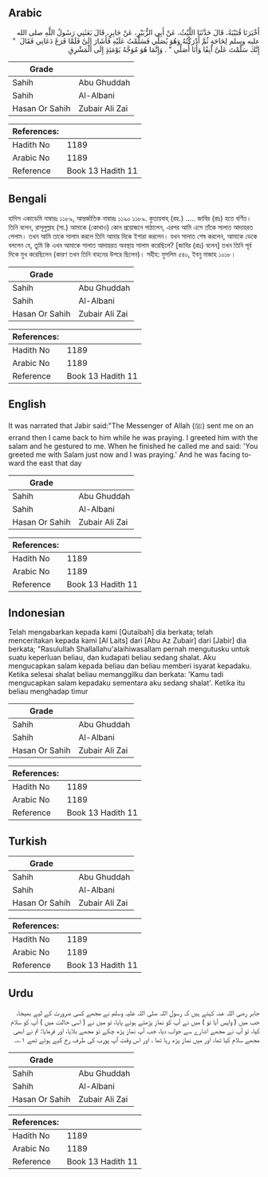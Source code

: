 ## Arabic


<div dir="rtl" lang="ar" style={{fontSize:'larger',backgroundColor:'#f8f9fa',padding:20}}>
أَخْبَرَنَا قُتَيْبَةُ، قَالَ حَدَّثَنَا اللَّيْثُ، عَنْ أَبِي الزُّبَيْرِ، عَنْ جَابِرٍ، قَالَ بَعَثَنِي رَسُولُ اللَّهِ صلى الله عليه وسلم لِحَاجَةٍ ثُمَّ أَدْرَكْتُهُ وَهُوَ يُصَلِّي فَسَلَّمْتُ عَلَيْهِ فَأَشَارَ إِلَىَّ فَلَمَّا فَرَغَ دَعَانِي فَقَالَ ‏ "‏ إِنَّكَ سَلَّمْتَ عَلَىَّ آنِفًا وَأَنَا أُصَلِّي ‏"‏ ‏.‏ وَإِنَّمَا هُوَ مُوَجَّهٌ يَوْمَئِذٍ إِلَى الْمَشْرِقِ
</div>
<div style={{backgroundColor:'#f8f9fa',padding:20, marginBottom: 10}}><table> <thead> <tr> <th>Grade</th> <th></th> </tr> </thead> <tbody> <tr><td>Sahih</td><td>Abu Ghuddah</td></tr><tr><td>Sahih</td><td>Al-Albani</td></tr><tr><td>Hasan Or Sahih</td><td>Zubair Ali Zai</td></tr></tbody></table><table> <thead> <tr> <th>References:</th> <th></th> </tr> </thead> <tbody><tr><td>Hadith No</td><td>1189</td></tr><tr><td>Arabic No</td><td>1189</td></tr><tr><td>Reference</td><td>Book 13 Hadith 11</td></tr></tbody></table></div>

## Bengali


<div dir="ltr" lang="bn" style={{fontSize:'larger',backgroundColor:'#f8f9fa',padding:20}}>
হাদিস একাডেমি নাম্বারঃ ১১৮৯, আন্তর্জাতিক নাম্বারঃ ১১৯০ ১১৮৯. কুতায়বাহ্ (রহ.) ..... জাবির (রাঃ) হতে বর্ণিত। তিনি বলেন, রাসূলুল্লাহ (সা.) আমাকে (কোথাও) কোন প্রয়োজনে পাঠালেন, এরপর আমি এসে তাঁকে সালাত আদায়রত পেলাম। তখন আমি তাকে সালাম করলে তিনি আমার দিকে ইশারা করলেন। যখন সালাত শেষ করলেন, আমাকে ডেকে বললেন যে, তুমি কি এখন আমাকে সালাত আদায়রত অবস্থায় সালাম করেছিলে? [জাবির (রাঃ) বলেন] তখন তিনি পূর্ব দিকে মুখ করেছিলেন (কারণ তখন তিনি বাহনের উপরে ছিলেন)। সহীহ: মুসলিম ৫৪০, ইবনু মাজাহ ১০১৮।
</div>
<div style={{backgroundColor:'#f8f9fa',padding:20, marginBottom: 10}}><table> <thead> <tr> <th>Grade</th> <th></th> </tr> </thead> <tbody> <tr><td>Sahih</td><td>Abu Ghuddah</td></tr><tr><td>Sahih</td><td>Al-Albani</td></tr><tr><td>Hasan Or Sahih</td><td>Zubair Ali Zai</td></tr></tbody></table><table> <thead> <tr> <th>References:</th> <th></th> </tr> </thead> <tbody><tr><td>Hadith No</td><td>1189</td></tr><tr><td>Arabic No</td><td>1189</td></tr><tr><td>Reference</td><td>Book 13 Hadith 11</td></tr></tbody></table></div>

## English


<div dir="ltr" lang="en" style={{fontSize:'larger',backgroundColor:'#f8f9fa',padding:20}}>
It was narrated that Jabir said:"The Messenger of Allah (ﷺ) sent me on an errand then I came back to him while he was praying. I greeted him with the salam and he gestured to me. When he finished he called me and said: 'You greeted me with Salam just now and I was praying.' And he was facing toward the east that day
</div>
<div style={{backgroundColor:'#f8f9fa',padding:20, marginBottom: 10}}><table> <thead> <tr> <th>Grade</th> <th></th> </tr> </thead> <tbody> <tr><td>Sahih</td><td>Abu Ghuddah</td></tr><tr><td>Sahih</td><td>Al-Albani</td></tr><tr><td>Hasan Or Sahih</td><td>Zubair Ali Zai</td></tr></tbody></table><table> <thead> <tr> <th>References:</th> <th></th> </tr> </thead> <tbody><tr><td>Hadith No</td><td>1189</td></tr><tr><td>Arabic No</td><td>1189</td></tr><tr><td>Reference</td><td>Book 13 Hadith 11</td></tr></tbody></table></div>

## Indonesian


<div dir="ltr" lang="id" style={{fontSize:'larger',backgroundColor:'#f8f9fa',padding:20}}>
Telah mengabarkan kepada kami [Qutaibah] dia berkata; telah menceritakan kepada kami [Al Laits] dari [Abu Az Zubair] dari [Jabir] dia berkata; "Rasulullah Shallallahu'alaihiwasallam pernah mengutusku untuk suatu keperluan beliau, dan kudapati beliau sedang shalat. Aku mengucapkan salam kepada beliau dan beliau memberi isyarat kepadaku. Ketika selesai shalat beliau memanggilku dan berkata: 'Kamu tadi mengucapkan salam kepadaku sementara aku sedang shalat'. Ketika itu beliau menghadap timur
</div>
<div style={{backgroundColor:'#f8f9fa',padding:20, marginBottom: 10}}><table> <thead> <tr> <th>Grade</th> <th></th> </tr> </thead> <tbody> <tr><td>Sahih</td><td>Abu Ghuddah</td></tr><tr><td>Sahih</td><td>Al-Albani</td></tr><tr><td>Hasan Or Sahih</td><td>Zubair Ali Zai</td></tr></tbody></table><table> <thead> <tr> <th>References:</th> <th></th> </tr> </thead> <tbody><tr><td>Hadith No</td><td>1189</td></tr><tr><td>Arabic No</td><td>1189</td></tr><tr><td>Reference</td><td>Book 13 Hadith 11</td></tr></tbody></table></div>

## Turkish


<div dir="ltr" lang="tr" style={{fontSize:'larger',backgroundColor:'#f8f9fa',padding:20}}>

</div>
<div style={{backgroundColor:'#f8f9fa',padding:20, marginBottom: 10}}><table> <thead> <tr> <th>Grade</th> <th></th> </tr> </thead> <tbody> <tr><td>Sahih</td><td>Abu Ghuddah</td></tr><tr><td>Sahih</td><td>Al-Albani</td></tr><tr><td>Hasan Or Sahih</td><td>Zubair Ali Zai</td></tr></tbody></table><table> <thead> <tr> <th>References:</th> <th></th> </tr> </thead> <tbody><tr><td>Hadith No</td><td>1189</td></tr><tr><td>Arabic No</td><td>1189</td></tr><tr><td>Reference</td><td>Book 13 Hadith 11</td></tr></tbody></table></div>

## Urdu


<div dir="rtl" lang="ur" style={{fontSize:'larger',backgroundColor:'#f8f9fa',padding:20}}>
جابر رضی اللہ عنہ کہتے ہیں کہ رسول اللہ صلی اللہ علیہ وسلم نے مجھے کسی ضرورت کے لیے بھیجا، جب میں ( واپس آیا تو ) میں نے آپ کو نماز پڑھتے ہوئے پایا، تو میں نے ( اسی حالت میں ) آپ کو سلام کیا، تو آپ نے مجھے اشارے سے جواب دیا، جب آپ نماز پڑھ چکے تو مجھے بلایا، اور فرمایا: تم نے ابھی مجھے سلام کیا تھا، اور میں نماز پڑھ رہا تھا ، اور اس وقت آپ پورب کی طرف رخ کیے ہوئے تھے ۱؎۔
</div>
<div style={{backgroundColor:'#f8f9fa',padding:20, marginBottom: 10}}><table> <thead> <tr> <th>Grade</th> <th></th> </tr> </thead> <tbody> <tr><td>Sahih</td><td>Abu Ghuddah</td></tr><tr><td>Sahih</td><td>Al-Albani</td></tr><tr><td>Hasan Or Sahih</td><td>Zubair Ali Zai</td></tr></tbody></table><table> <thead> <tr> <th>References:</th> <th></th> </tr> </thead> <tbody><tr><td>Hadith No</td><td>1189</td></tr><tr><td>Arabic No</td><td>1189</td></tr><tr><td>Reference</td><td>Book 13 Hadith 11</td></tr></tbody></table></div>